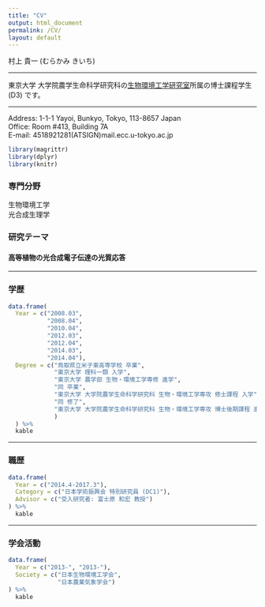 ```yaml
---
title: "CV"
output: html_document
permalink: /CV/
layout: default
---
```


村上 貴一 (むらかみ きいち)

-----  

東京大学 大学院農学生命科学研究科の[生物環境工学研究室](http://www.kankyo.en.a.u-tokyo.ac.jp/index-E.htm)所属の博士課程学生 (D3) です。  

-------

Address: 1-1-1 Yayoi, Bunkyo, Tokyo, 113-8657 Japan  
Office: Room #413, Building 7A  
E-mail: 4518921281(ATSIGN)mail.ecc.u-tokyo.ac.jp  

```r
library(magrittr)
library(dplyr)
library(knitr)
```

### 専門分野  
生物環境工学  
光合成生理学  

### 研究テーマ  

#### 高等植物の光合成電子伝達の光質応答  

------




### 学歴
```r
data.frame(
  Year = c("2008.03",
           "2008.04",
           "2010.04",
           "2012.03",
           "2012.04",
           "2014.03",
           "2014.04"),
  Degree = c("鳥取県立米子東高等学校 卒業",
             "東京大学 理科一類 入学",
             "東京大学 農学部 生物・環境工学専修 進学",
             "同 卒業",
             "東京大学 大学院農学生命科学研究科 生物・環境工学専攻 修士課程 入学",
             "同 修了",
             "東京大学 大学院農学生命科学研究科 生物・環境工学専攻 博士後期課程 進学"
             )
  ) %>%
  kable
```

------




### 職歴
```r
data.frame(
  Year = c("2014.4-2017.3"),
  Category = c("日本学術振興会 特別研究員 (DC1)"),
  Advisor = c("受入研究者: 富士原 和宏 教授")
) %>%
  kable
```

------




### 学会活動
```r
data.frame(
  Year = c("2013-", "2013-"),
  Society = c("日本生物環境工学会",
              "日本農業気象学会")
) %>%
  kable
```